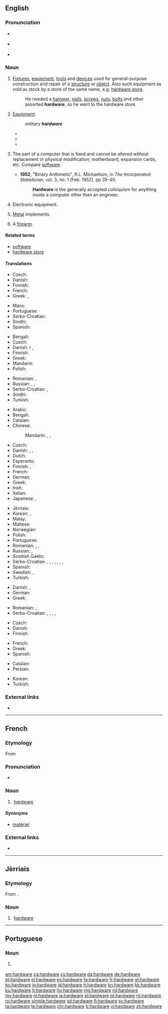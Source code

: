 ==English==

===Pronunciation===
* {{a|RP}} {{IPA|/ˈhɑːdˌwɛə/|lang=en}}
* {{a|GenAm}} {{IPA|/ˈhɑɹdˌwɛɚ/|lang=en}}
* {{audio|en-us-hardware.ogg|Audio (US)|lang=en}}

===Noun===
{{en-noun|-}}

# [[fixture|Fixtures]], [[equipment]], [[tool|tools]] and [[device|devices]] used for general-purpose construction and repair of a [[structure]] or [[object]]. Also such equipment as sold as stock by a store of the same name, e.g. [[hardware store]].
#: He needed a [[hammer]], [[nail]]s, [[screw]]s, [[nut]]s, [[bolt]]s and other assorted '''hardware''', so he went to the hardware store.
# {{context|informal|lang=en}} [[equipment|Equipment]].
#: ''military '''hardware'''''
#* {{quote-journal|date=June 6|year=2003|title=Mission to Mars|journal=CBS_Rather|passage=BOWEN: The monster trucks of Mars rovers, joke scientists, equipped with an array of sophisticated '''hardware''' to look for signs of water and answer scientists questions.}}
#* {{quote-journal|date=May|year=2009|volume=131|issue=5|page=40|title=plowing new ground.|author=Lee S. Langston|journal=Mechanical Engineering|passage=It is one thing to see an intercooler as a simple entry in a textbook, but to witness the actual '''hardware''' as it crawled down the road was awe-inspiring.}}
#* {{quote-journal|date=January|year=2011|volume=188|issue=1|page=27|title=Swedish Sportster|journal=Popular Mechanics|passage=Smaller, turbocharged engines are one way to increase engine efficiency by 8 to 10 percent, but the extra '''hardware''' is expensive.}}
# {{context|computing|lang=en}} The part of a computer that is fixed and cannot be altered without replacement or physical modification; motherboard, expansion cards, etc. Compare [[software]].
#* '''1952''', "Binary Arithmetic", R.L. Michaelson, in ''The Incorporated Statistician'', vol. 3, no. 1 (Feb. 1952), pp 35-40.
#*: '''Hardware''' is the generally accepted colloquism for anything inside a computer other than an engineer.
# {{context|technology|lang=en}} Electronic equipment.
# [[metal|Metal]] implements.
# {{context|slang|lang=en}} A [[firearm]].

====Related terms====
* [[software]]
* [[hardware store]]

====Translations====
{{trans-top|Metal implements}}
* Czech: {{t-check|cs|železářské zboží|n}}
* Danish: {{t|da|udstyr|n}}
* Finnish: {{t|fi|rautatavara}}
* French: {{t+|fr|quincaillerie|f}}
* Greek: {{t|el|σιδηρικά|n-p|tr=sidiriká}}, {{t|el|είδη κιγκαλερίας|n-p|tr=eídi kigkalerías}}
{{trans-mid}}
* Manx: {{t|gv|yiarnrey}}
* Portuguese: {{t|pt|ferragens|f-p}}
* Serbo-Croatian: {{t+|sh|željezarija|f}}
* Sindhi: {{t|sd|سامگري|tr=sâmagarī|sc=sd-Arab}}
* Spanish: {{t+|es|fierros|m-p}}
{{trans-bottom}}

{{trans-top|Electronic equipment}}
* Bengali: {{t|bn|হার্ডওয়্যার|tr=harḑ-owar|sc=Beng}}
* Czech: {{t+|cs|hardware|m}}
* Danish: {{t|da|maskine}}r {{g|p}}, {{t|da|maskinel|n}}
* Finnish: {{t+|fi|laitteisto}}
* Greek: {{t|el|ηλεκτρονικός εξοπλισμός|m|tr=ilektronikós exoplismós}}
* Mandarin: {{t+|cmn|硬件|sc=Hani}}
* Polish: {{t+|pl|sprzęt|m}}
{{trans-mid}}
* Romanian: {{t+|ro|hardware|n}}, {{t+|ro|aparatură|f}}
* Russian: {{t+|ru|аппаратура|f|tr=apparatúra}}, {{t+|ru|хардвер|m|tr=xardvér}}, {{t+|ru|оборудование|n|tr=oborúdovanije}}
* Serbo-Croatian: {{t+|sh|sklopovlje|n}}, {{t+|sh|hardver|m}}
* Sindhi: {{t+|sd|ڳڻپيوگري|sc=sd-Arab}}
* Turkish: {{t+|tr|donanım}}
{{trans-bottom}}

{{trans-top|The part of a computer that is fixed and cannot be altered without replacement or physical modification}}
* Arabic: {{t-needed|ar}}
* Bengali: {{t|bn|হার্ডওয়্যার|tr=harḑ-owar|sc=Beng}}
* Catalan: {{t+|ca|maquinari|m}}
* Chinese:
*: Mandarin: {{t+|cmn|硬件|tr=yìngjiàn|sc=Hani}}, {{qualifier|Taiwan}} {{t+|cmn|硬體|sc=Hani}}, {{t|cmn|硬体|tr=yìngtǐ|sc=Hani}}
* Czech: {{t+|cs|hardware|m}}
* Danish: {{t+|da|hardware|c}}, {{t|da|maskinel|n}}, {{t|da|isenkram}} {{qualifier|slang}}
* Dutch: {{t+|nl|hardware}}
* Esperanto: {{t|eo|aparataro}}
* Finnish: {{qualifier|slang}} {{t+|fi|rauta}}, {{t+|fi|laitteisto}}
* French: {{t+|fr|matériel|m}}
* German: {{t+|de|Hardware|f}}
* Greek: {{t+|el|υλισμικό|n|tr=ylismikó}}
* Irish: {{t|ga|crua-earraí|m-p}}
* Italian: {{t+|it|hardware|m}}
* Japanese: {{t+|ja|ハードウェア|tr=hādou~ea|sc=Jpan}}, {{t|ja|ハード|tr=hādo|sc=Jpan}}
{{trans-mid}}
* Jèrriais: {{t|roa-jer|hardware|m}}
* Korean: {{t+|ko|하드웨어|sc=Hang}}, {{t|ko|굳은모|sc=Hang}}
* Malay: {{t+|ms|perkakasan}}
* Maltese: {{t|mt|ħardwer|m}}
* Norwegian: {{t|no|maskinvare|m}}
* Polish: {{t+|pl|sprzęt|m}}
* Portuguese: {{t+|pt|hardware|m}}
* Romanian: {{t+|ro|hardware|f|n}}, {{t+|ro|aparatură|f}}, {{t+|ro|aparataj|n}}
* Russian: {{t+|ru|аппаратура|f|tr=apparatúra}}, {{t+|ru|хардвер|m|tr=xardvér}}
* Scottish Gaelic: {{t|gd|bathar-cruaidh|m}}
* Serbo-Croatian: {{t|sh|čvrstovlje}}, {{t|sh|tvrdovlje}}, {{t|sh|strojevina}}, {{t|sh|tvrdotvorina}}, {{t+|sh|sklopovlje|n}}, {{t+|sh|hardver|m}}, {{t|sh|računalna sklopovska podrška|f}}, {{t|sh|strojna oprema|f}}
* Spanish: {{t+|es|hardware|m}}
* Swedish: {{t+|sv|hårdvara|c}}, {{t|sv|maskinvara|c}}
* Turkish: {{t+|tr|donanım}}
{{trans-bottom}}

{{trans-top|Fixtures, equipment, tools and devices used for general purpose construction and repair of a structure or object}}
* Danish: {{t|da|udstyr|n}}, {{t|da|isenkram|n}}
* German: {{t+|de|Eisenwaren|f-p}}
* Greek: {{t|el|δομικά υλικά|n-p|tr=domiká yliká}}
{{trans-mid}}
* Romanian: {{t+|ro|echipament|n}}, {{t|ro|dotare tehnică|f}}
* Serbo-Croatian: {{t+|sh|sklopovlje}}, {{t|sh|čvrstovlje}}, {{t|sh|tvrdovlje}}, {{t|sh|strojevina}}, {{t|sh|tvrdotvorina}}
{{trans-bottom}}

{{trans-top|Firearm}}
* Czech: {{t+|cs|zbraň|f}}
* Danish: {{t+|da|våben|n}}
* Finnish: {{t+|fi|tuliase}}
{{trans-mid}}
* French: {{t+|fr|arme à feu|f}}
* Greek: {{t|el|βαρύς στρατιωτικός εξοπλισμός|m|tr=varýs stratiotikós exoplismós}}
* Spanish: {{t+|es|arma de fuego|f}}
{{trans-bottom}}

{{checktrans-top}}
* Catalan: {{t+check|ca|maquinari|m}}
* Persian: {{t-check|fa|نرم‌افزار|tr=narmafzar|sc=Arab}}
{{trans-mid}}
* Korean: {{t-check|ko|기계설비|sc=Kore}}
* Turkish: {{t+check|tr|donanım}}
{{trans-bottom}}

===External links===
* {{projectlink|wikipedia}}

----

==French==

===Etymology===
From {{etyl|en|fr}}

===Pronunciation===
* {{fr-asph}} {{IPA|/aʁdwɛʁ/|lang=fr}}

===Noun===
{{fr-noun|m|-}}

# {{context|computing|lang=fr}} [[#English|hardware]]

====Synonyms====
* [[matériel]]

===External links===
* {{R:TLFi}}

----

==Jèrriais==

===Etymology===
From {{etyl|en|roa-jer}} {{term|hardware|lang=en}}.

===Noun===
{{roa-jer-noun|m|pl=-}}

# {{context|computing|lang=roa-jer}} [[#English|hardware]]

----

==Portuguese==

===Noun===
{{pt-noun|m}}

# {{label|pt|computing}} {{l/en|hardware}} {{gloss|parts of a computer that is fixed and cannot be altered without replacement or physical modification}}

[[am:hardware]]
[[ca:hardware]]
[[cs:hardware]]
[[da:hardware]]
[[de:hardware]]
[[et:hardware]]
[[el:hardware]]
[[es:hardware]]
[[fa:hardware]]
[[fr:hardware]]
[[gl:hardware]]
[[ko:hardware]]
[[io:hardware]]
[[id:hardware]]
[[it:hardware]]
[[kn:hardware]]
[[kk:hardware]]
[[ku:hardware]]
[[lt:hardware]]
[[hu:hardware]]
[[mg:hardware]]
[[ml:hardware]]
[[my:hardware]]
[[nl:hardware]]
[[ja:hardware]]
[[pl:hardware]]
[[pt:hardware]]
[[ro:hardware]]
[[ru:hardware]]
[[simple:hardware]]
[[sd:hardware]]
[[fi:hardware]]
[[sv:hardware]]
[[ta:hardware]]
[[te:hardware]]
[[chr:hardware]]
[[tr:hardware]]
[[vi:hardware]]
[[zh:hardware]]